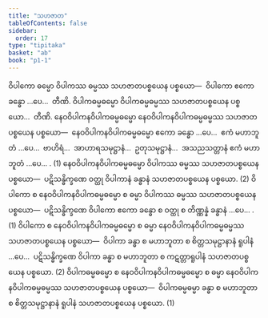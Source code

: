 ```yaml
---
title: "သဟဇာတ"
tableOfContents: false
sidebar:
  order: 17
type: "tipitaka"
basket: "ab"
book: "p1-1"
---
```



<DynamicBreadcrumb />

<Division number="99" book="p1-1" e="ch" v="36" p="369">

<Paragraph number="2307" book="p1-1">
ဝိပါကော ဓမ္မော ဝိပါကဿ ဓမ္မဿ သဟဇာတပစ္စယေန ပစ္စယော—  ဝိပါကော ဧကော ခန္ဓော …ပေ…  တီဏိ.
</Paragraph>

<Paragraph number="2308" book="p1-1">
ဝိပါကဓမ္မဓမ္မော ဝိပါကဓမ္မဓမ္မဿ သဟဇာတပစ္စယေန ပစ္စယော…  တီဏိ.
</Paragraph>

<Paragraph number="2309" book="p1-1">
နေဝဝိပါကနဝိပါကဓမ္မဓမ္မော နေဝဝိပါကနဝိပါကဓမ္မဓမ္မဿ သဟဇာတပစ္စယေန ပစ္စယော—  နေဝဝိပါကနဝိပါကဓမ္မဓမ္မော ဧကော ခန္ဓော …ပေ…  ဧကံ မဟာဘူတံ …ပေ…  ဗာဟိရံ…  အာဟာရသမုဋ္ဌာနံ…  ဥတုသမုဋ္ဌာနံ…  အသညသတ္တာနံ ဧကံ မဟာဘူတံ …ပေ… . (1)
</Paragraph>

<Paragraph number="2310" book="p1-1">
နေဝဝိပါကနဝိပါကဓမ္မဓမ္မော ဝိပါကဿ ဓမ္မဿ သဟဇာတပစ္စယေန ပစ္စယော—  ပဋိသန္ဓိက္ခဏေ ဝတ္ထု ဝိပါကာနံ ခန္ဓာနံ သဟဇာတပစ္စယေန ပစ္စယော. (2)
</Paragraph>

<Paragraph number="2311" book="p1-1">
ဝိပါကော စ နေဝဝိပါကနဝိပါကဓမ္မဓမ္မော စ ဓမ္မာ ဝိပါကဿ ဓမ္မဿ သဟဇာတပစ္စယေန ပစ္စယော—  ပဋိသန္ဓိက္ခဏေ ဝိပါကော ဧကော ခန္ဓော စ ဝတ္ထု စ တိဏ္ဏန္နံ ခန္ဓာနံ …ပေ… . (1)
</Paragraph>

<Paragraph number="2312" book="p1-1">
ဝိပါကော စ နေဝဝိပါကနဝိပါကဓမ္မဓမ္မော စ ဓမ္မာ နေဝဝိပါကနဝိပါကဓမ္မဓမ္မဿ သဟဇာတပစ္စယေန ပစ္စယော—  ဝိပါကာ ခန္ဓာ စ မဟာဘူတာ စ စိတ္တသမုဋ္ဌာနာနံ ရူပါနံ …ပေ…  ပဋိသန္ဓိက္ခဏေ ဝိပါကာ ခန္ဓာ စ မဟာဘူတာ စ ကဋတ္တာရူပါနံ သဟဇာတပစ္စယေန ပစ္စယော. (2)
</Paragraph>

<Paragraph number="2313" book="p1-1">
ဝိပါကဓမ္မဓမ္မော စ နေဝဝိပါကနဝိပါကဓမ္မဓမ္မော စ ဓမ္မာ နေဝဝိပါကနဝိပါကဓမ္မဓမ္မဿ သဟဇာတပစ္စယေန ပစ္စယော—  ဝိပါကဓမ္မဓမ္မာ ခန္ဓာ စ မဟာဘူတာ စ စိတ္တသမုဋ္ဌာနာနံ ရူပါနံ သဟဇာတပစ္စယေန ပစ္စယော. (1)
</Paragraph>
</Division>